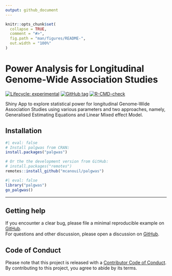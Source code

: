```yaml
---
output: github_document
---
```


<!-- README.md is generated from README.Rmd. Please edit that file -->

```r
knitr::opts_chunk$set(
  collapse = TRUE,
  comment = "#>",
  fig.path = "man/figures/README-",
  out.width = "100%"
)
```

# Power Analysis for Longitudinal Genome-Wide Association Studies

<!-- badges: start -->
[![Lifecycle: experimental](https://img.shields.io/badge/lifecycle-experimental-orange.svg)](https://lifecycle.r-lib.org/articles/stages.html#experimental)
[![GitHub tag](https://img.shields.io/github/tag/mcanouil/palgwas.svg?label=latest tag&include_prereleases)](https://github.com/mcanouil/palgwas)
[![R-CMD-check](https://github.com/mcanouil/palgwas/actions/workflows/check-pak.yaml/badge.svg?branch=main)](https://github.com/mcanouil/palgwas/actions/workflows/check-pak.yaml)
<!-- badges: end -->

Shiny App to explore statistical power for longitudinal Genome-Wide Association
Studies using various parameters and two approaches, namely,
Generalised Estimating Equations and Linear Mixed effect Model.

## Installation

```r
#| eval: false
# Install palgwas from CRAN:
install.packages("palgwas")

# Or the the development version from GitHub:
# install.packages("remotes")
remotes::install_github("mcanouil/palgwas")
```

```r
#| eval: false
library("palgwas")
go_palgwas()
```

---

## Getting help

If you encounter a clear bug, please file a minimal reproducible example on [GitHub](https://github.com/mcanouil/palgwas/issues).  
For questions and other discussion, please open a discussion on [GitHub](https://github.com/mcanouil/palgwas/discussions).

## Code of Conduct

Please note that this project is released with a [Contributor Code of Conduct](https://contributor-covenant.org/version/2/0/CODE_OF_CONDUCT.html).  
By contributing to this project, you agree to abide by its terms.

